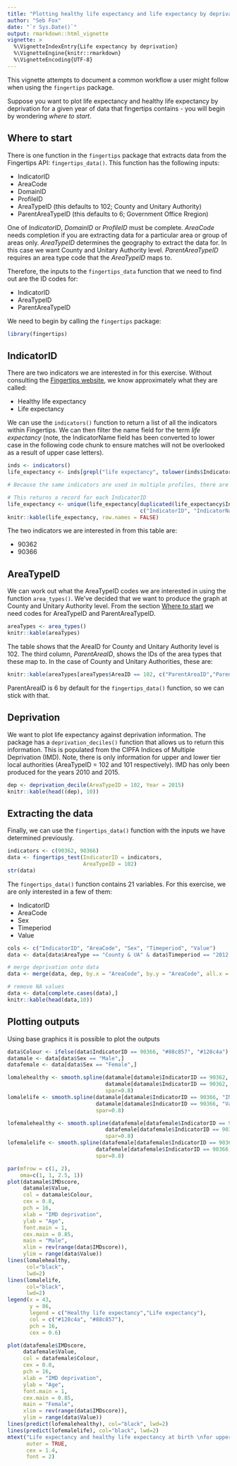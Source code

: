 ```yaml
---
title: "Plotting healthy life expectancy and life expectancy by deprivation for English local authorities"
author: "Seb Fox"
date: "`r Sys.Date()`"
output: rmarkdown::html_vignette
vignette: >
  %\VignetteIndexEntry{Life expectancy by deprivation}
  %\VignetteEngine{knitr::rmarkdown}
  %\VignetteEncoding{UTF-8}
---
```


This vignette attempts to document a common workflow a user might follow when using the `fingertips` package.

Suppose you want to plot life expectancy and healthy life expectancy by deprivation for a given year of data that fingertips contains - you will begin by wondering *where to start*.

## Where to start

There is one function in the `fingertips` package that extracts data from the Fingertips API: `fingertips_data()`. This function has the following inputs:

* IndicatorID
* AreaCode
* DomainID
* ProfileID
* AreaTypeID (this defaults to 102; County and Unitary Authority)
* ParentAreaTypeID (this defaults to 6; Government Office Rregion)

One of *IndicatorID*, *DomainID* or *ProfileID* must be complete. *AreaCode* needs completion if you are extracting data for a particular area or group of areas only. *AreaTypeID* determines the geography to extract the data for. In this case we want County and Unitary Authority level. *ParentAreaTypeID* requires an area type code that the *AreaTypeID* maps to.

Therefore, the inputs to the `fingertips_data` function that we need to find out are the ID codes for:

* IndicatorID 
* AreaTypeID
* ParentAreaTypeID

We need to begin by calling the `fingertips` package: 
```r
library(fingertips)
```

## IndicatorID

There are two indicators we are interested in for this exercise. Without consulting the [Fingertips website](https://fingertips.phe.org.uk/  "Fingertips"), we know approximately what they are called:

* Healthy life expectancy
* Life expectancy

We can use the `indicators()` function to return a list of all the indicators within Fingertips. We can then filter the name field for the term *life expectancy* (note, the IndicatorName field has been converted to lower case in the following code chunk to ensure matches will not be overlooked as a result of upper case letters).

```r
inds <- indicators()
life_expectancy <- inds[grepl("life expectancy", tolower(inds$IndicatorName)),]

# Because the same indicators are used in multiple profiles, there are many repeated indicators in this table (some with varying IndicatorName but same IndicatorID)

# This returns a record for each IndicatorID
life_expectancy <- unique(life_expectancy[duplicated(life_expectancy$IndicatorID) == FALSE,
                                          c("IndicatorID", "IndicatorName")]) 
knitr::kable(life_expectancy, row.names = FALSE)
```

The two indicators we are interested in from this table are:

* 90362
* 90366

## AreaTypeID

We can work out what the AreaTypeID codes we are interested in using the function `area_types()`. We've decided that we want to produce the graph at County and Unitary Authority level. From the section [Where to start] we need codes for AreaTypeID and ParentAreaTypeID.

```r
areaTypes <- area_types()
knitr::kable(areaTypes)

```

The table shows that the AreaID for County and Unitary Authority level is 102. The third column, *ParentAreaID*, shows the IDs of the area types that these map to. In the case of County and Unitary Authorities, these are:

```r
knitr::kable(areaTypes[areaTypes$AreaID == 102, c("ParentAreaID","ParentAreaName")], row.names = FALSE)
```

ParentAreaID is 6 by default for the `fingertips_data()` function, so we can stick with that.

## Deprivation

We want to plot life expectancy against deprivation information. The package has a `deprivation_deciles()` function that allows us to return this information. This is populated from the CIPFA Indices of Multiple Deprivation (IMD). Note, there is only information for upper and lower tier local authorities (AreaTypeID = 102 and 101 respectively). IMD has only been produced for the years 2010 and 2015.

```r
dep <- deprivation_decile(AreaTypeID = 102, Year = 2015)
knitr::kable(head((dep), 10))
```

## Extracting the data

Finally, we can use the `fingertips_data()` function with the inputs we have determined previously.

```r
indicators <- c(90362, 90366)
data <- fingertips_test(IndicatorID = indicators,
                        AreaTypeID = 102)
str(data)
```

The `fingertips_data()` function contains 21 variables. For this exercise, we are only interested in a few of them:

* IndicatorID
* AreaCode
* Sex
* Timeperiod
* Value

```r
cols <- c("IndicatorID", "AreaCode", "Sex", "Timeperiod", "Value")
data <- data[data$AreaType == "County & UA" & data$Timeperiod == "2012 - 14", cols]

# merge deprivation onto data
data <- merge(data, dep, by.x = "AreaCode", by.y = "AreaCode", all.x = TRUE)

# remove NA values
data <- data[complete.cases(data),]
knitr::kable(head(data,10))
```

## Plotting outputs

Using base graphics it is possible to plot the outputs

```r
data$Colour <- ifelse(data$IndicatorID == 90366, "#88c857", "#128c4a")
datamale <- data[data$Sex == "Male",]
datafemale <- data[data$Sex == "Female",]

lomalehealthy <- smooth.spline(datamale[datamale$IndicatorID == 90362, "IMDscore"], 
                               datamale[datamale$IndicatorID == 90362, "Value"], 
                               spar=0.8)
lomalelife <- smooth.spline(datamale[datamale$IndicatorID == 90366, "IMDscore"], 
                            datamale[datamale$IndicatorID == 90366, "Value"],
                            spar=0.8)

lofemalehealthy <- smooth.spline(datafemale[datafemale$IndicatorID == 90362, "IMDscore"], 
                               datafemale[datafemale$IndicatorID == 90362, "Value"], 
                               spar=0.8)
lofemalelife <- smooth.spline(datafemale[datafemale$IndicatorID == 90366, "IMDscore"], 
                            datafemale[datafemale$IndicatorID == 90366, "Value"],
                            spar=0.8)

par(mfrow = c(1, 2),
    oma=c(1, 1, 2.5, 1))
plot(datamale$IMDscore, 
     datamale$Value, 
     col = datamale$Colour, 
     cex = 0.8,
     pch = 16, 
     xlab = "IMD deprivation",
     ylab = "Age",
     font.main = 1,
     cex.main = 0.85,
     main = "Male",
     xlim = rev(range(data$IMDscore)),
     ylim = range(data$Value))
lines(lomalehealthy,
      col="black",
      lwd=2)
lines(lomalelife,
      col="black",
      lwd=2)
legend(x = 43, 
       y = 86, 
       legend = c("Healthy life expectancy","Life expectancy"), 
       col = c("#128c4a", "#88c857"), 
       pch = 16,
       cex = 0.6)

plot(datafemale$IMDscore, 
     datafemale$Value, 
     col = datafemale$Colour, 
     cex = 0.8,
     pch = 16, 
     xlab = "IMD deprivation",
     ylab = "Age",
     font.main = 1,
     cex.main = 0.85,
     main = "Female",
     xlim = rev(range(data$IMDscore)),
     ylim = range(data$Value))
lines(predict(lofemalehealthy), col="black", lwd=2)
lines(predict(lofemalelife), col="black", lwd=2)
mtext("Life expectancy and healthy life expectancy at birth \nfor upper tier local authorities (2012 - 2014)",
      outer = TRUE, 
      cex = 1.4,
      font = 2)

```


